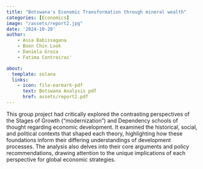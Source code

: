 ```yaml
---
title: "Botswana's Economic Transformation through mineral wealth"
categories: [Economics]
image: "/assets/report2.jpg"
date: '2024-10-20'
author: 
    - Assa Babissagana
    - Boon Chin Look
    - Daniela Groza
    - Fatima Contreiras' 

about:
  template: solana
  links:
    - icon: file-earmark-pdf
      text: Botswana Analysis pdf
      href: assets/report2.pdf
---
```


This group project had critically explored the contrasting perspectives of the Stages of Growth ("modernization") and Dependency schools of thought regarding economic development. It examined the historical, social, and political contexts that shaped each theory, highlighting how these foundations inform their differing understandings of development processes. The analysis also delves into their core arguments and policy recommendations, drawing attention to the unique implications of each perspective for global economic strategies. 
